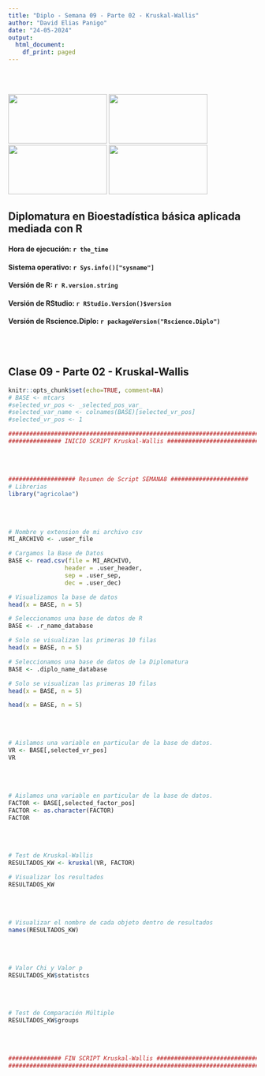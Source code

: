 ```yaml
---
title: "Diplo - Semana 09 - Parte 02 - Kruskal-Wallis"
author: "David Elias Panigo"
date: "24-05-2024"
output:
  html_document:
    df_print: paged
---
```

<br>
<br>
<script>
document.addEventListener('DOMContentLoaded', function() {
  var title = document.querySelector('h1.title');
  var author = document.querySelector('.author');
  var date = document.querySelector('.date');
  
  title.style.display = 'none';
  author.style.display = 'none';
  date.style.display = 'none';
});
</script>

<div class="image-container">
  <img src="logo_01_unc.png"      class="inline-image" width="200"  height="100">
  <img src="logo_02_fcefyn.png"   class="inline-image" width="200"  height="100">
  <img src="logo_03_efadoc.png"   class="inline-image" width="200"  height="100">
  <img src="logo_04_rscience.png" class="inline-image" width="200"  height="100">
</div>

## Diplomatura en Bioestadística básica aplicada mediada con R

#### Hora de ejecución: `r the_time`
#### Sistema operativo: `r Sys.info()["sysname"]`
#### Versión de R: `r R.version.string`
#### Versión de RStudio: `r RStudio.Version()$version`
#### Versión de Rscience.Diplo: `r packageVersion("Rscience.Diplo")`

<br>
<br>

## Clase 09 - Parte 02 - Kruskal-Wallis

```r
knitr::opts_chunk$set(echo=TRUE, comment=NA)
# BASE <- mtcars
#selected_vr_pos <- _selected_pos_var_ 
#selected_var_name <- colnames(BASE)[selected_vr_pos]
#selected_vr_pos <- 1
```


```r
#########################################################################
############### INICIO SCRIPT Kruskal-Wallis ############################

```
<br>
<br>

```r
################### Resumen de Script SEMANA8 ######################
# Librerias
library("agricolae")


```
<br>
<br>



```r
# Nombre y extension de mi archivo csv
MI_ARCHIVO <- .user_file

# Cargamos la Base de Datos
BASE <- read.csv(file = MI_ARCHIVO,
                header = .user_header,
                sep = .user_sep,
                dec = .user_dec)

# Visualizamos la base de datos
head(x = BASE, n = 5)
```

```r
# Seleccionamos una base de datos de R
BASE <- .r_name_database

# Solo se visualizan las primeras 10 filas
head(x = BASE, n = 5)
```

```r
# Seleccionamos una base de datos de la Diplomatura
BASE <- .diplo_name_database

# Solo se visualizan las primeras 10 filas
head(x = BASE, n = 5)
```

```r
head(x = BASE, n = 5)
```
<br>
<br>


```r
# Aislamos una variable en particular de la base de datos.
VR <- BASE[,selected_vr_pos]
VR
```
<br>
<br>

```r
# Aislamos una variable en particular de la base de datos.
FACTOR <- BASE[,selected_factor_pos]
FACTOR <- as.character(FACTOR)
FACTOR
```
<br>
<br>

```r
# Test de Kruskal-Wallis
RESULTADOS_KW <- kruskal(VR, FACTOR)

# Visualizar los resultados
RESULTADOS_KW

```
<br>
<br>

```r
# Visualizar el nombre de cada objeto dentro de resultados
names(RESULTADOS_KW)


```
<br>
<br>

```r
# Valor Chi y Valor p
RESULTADOS_KW$statistcs

```
<br>
<br>

```r
# Test de Comparación Múltiple
RESULTADOS_KW$groups

```
<br>
<br>

```r
############### FIN SCRIPT Kruskal-Wallis ##############################
########################################################################
```
<br>
<br>



